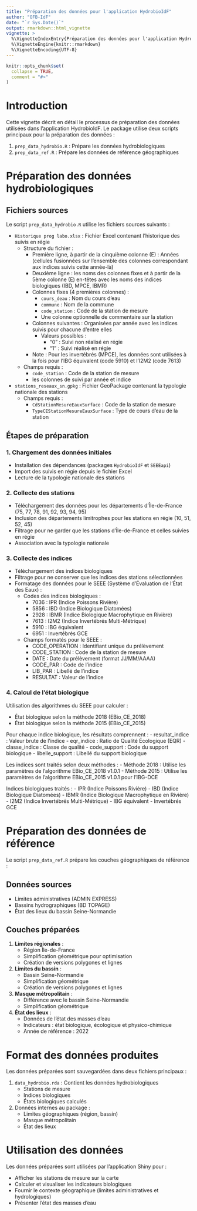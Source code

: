 ```yaml
---
title: "Préparation des données pour l'application HydrobioIdF"
author: "OFB-IdF"
date: "`r Sys.Date()`"
output: rmarkdown::html_vignette
vignette: >
  %\VignetteIndexEntry{Préparation des données pour l'application HydrobioIdF}
  %\VignetteEngine{knitr::rmarkdown}
  %\VignetteEncoding{UTF-8}
---
```


```r
knitr::opts_chunk$set(
  collapse = TRUE,
  comment = "#>"
)
```

# Introduction

Cette vignette décrit en détail le processus de préparation des données utilisées dans l'application HydrobioIdF. Le package utilise deux scripts principaux pour la préparation des données :

1. `prep_data_hydrobio.R` : Prépare les données hydrobiologiques
2. `prep_data_ref.R` : Prépare les données de référence géographiques

# Préparation des données hydrobiologiques

## Fichiers sources

Le script `prep_data_hydrobio.R` utilise les fichiers sources suivants :

- `Historique prog labo.xlsx` : Fichier Excel contenant l'historique des suivis en régie
  - Structure du fichier :
    - Première ligne, à partir de la cinquième colonne (E) : Années (cellules fusionnées sur l'ensemble des colonnes correspondant aux indices suivis cette année-là)
    - Deuxième ligne : les noms des colonnes fixes et à partir de la 5ème colonne (E) en-têtes avec les noms des indices biologiques (IBD, MPCE, IBMR)
    - Colonnes fixes (4 premières colonnes) :
      - `cours_deau` : Nom du cours d'eau
      - `commune` : Nom de la commune
      - `code_station` : Code de la station de mesure
      - Une colonne optionnelle de commentaire sur la station
    - Colonnes suivantes : Organisées par année avec les indices suivis pour chacune d'entre elles
      - Valeurs possibles : 
        - "0" : Suivi non réalisé en régie
        - "1" : Suivi réalisé en régie
    - Note : Pour les invertébrés (MPCE), les données sont utilisées à la fois pour l'IBG équivalent (code 5910) et l'I2M2 (code 7613)
  - Champs requis :
    - `code_station` : Code de la station de mesure
    - les colonnes de suivi par année et indice

- `stations_reseaux_sn.gpkg` : Fichier GeoPackage contenant la typologie nationale des stations
  - Champs requis :
    - `CdStationMesureEauxSurface` : Code de la station de mesure
    - `TypeCEStationMesureEauxSurface` : Type de cours d'eau de la station

## Étapes de préparation

### 1. Chargement des données initiales

- Installation des dépendances (packages `HydrobioIdF` et `SEEEapi`)
- Import des suivis en régie depuis le fichier Excel
- Lecture de la typologie nationale des stations

### 2. Collecte des stations

- Téléchargement des données pour les départements d'Île-de-France (75, 77, 78, 91, 92, 93, 94, 95)
- Inclusion des départements limitrophes pour les stations en régie (10, 51, 52, 45)
- Filtrage pour ne garder que les stations d'Île-de-France et celles suivies en régie
- Association avec la typologie nationale

### 3. Collecte des indices

- Téléchargement des indices biologiques
- Filtrage pour ne conserver que les indices des stations sélectionnées
- Formatage des données pour le SEEE (Système d'Évaluation de l'État des Eaux) :
  - Codes des indices biologiques :
    - 7036 : IPR (Indice Poissons Rivière)
    - 5856 : IBD (Indice Biologique Diatomées)
    - 2928 : IBMR (Indice Biologique Macrophytique en Rivière)
    - 7613 : I2M2 (Indice Invertébrés Multi-Métrique)
    - 5910 : IBG équivalent
    - 6951 : Invertébrés GCE
  - Champs formatés pour le SEEE :
    - CODE_OPERATION : Identifiant unique du prélèvement
    - CODE_STATION : Code de la station de mesure
    - DATE : Date du prélèvement (format JJ/MM/AAAA)
    - CODE_PAR : Code de l'indice
    - LIB_PAR : Libellé de l'indice
    - RESULTAT : Valeur de l'indice

### 4. Calcul de l'état biologique

Utilisation des algorithmes du SEEE pour calculer :

- État biologique selon la méthode 2018 (EBio_CE_2018)
- État biologique selon la méthode 2015 (EBio_CE_2015)

Pour chaque indice biologique, les résultats comprennent :
- resultat_indice : Valeur brute de l'indice
- eqr_indice : Ratio de Qualité Écologique (EQR)
- classe_indice : Classe de qualité
- code_support : Code du support biologique
- libelle_support : Libellé du support biologique

Les indices sont traités selon deux méthodes :
- Méthode 2018 : Utilise les paramètres de l'algorithme EBio_CE_2018 v1.0.1
- Méthode 2015 : Utilise les paramètres de l'algorithme EBio_CE_2015 v1.0.1 pour l'IBG-DCE

Indices biologiques traités :
- IPR (Indice Poissons Rivière)
- IBD (Indice Biologique Diatomées)
- IBMR (Indice Biologique Macrophytique en Rivière)
- I2M2 (Indice Invertébrés Multi-Métrique)
- IBG équivalent
- Invertébrés GCE

# Préparation des données de référence

Le script `prep_data_ref.R` prépare les couches géographiques de référence :

## Données sources

- Limites administratives (ADMIN EXPRESS)
- Bassins hydrographiques (BD TOPAGE)
- État des lieux du bassin Seine-Normandie

## Couches préparées

1. **Limites régionales** :
   - Région Île-de-France
   - Simplification géométrique pour optimisation
   - Création de versions polygones et lignes

2. **Limites du bassin** :
   - Bassin Seine-Normandie
   - Simplification géométrique
   - Création de versions polygones et lignes

3. **Masque métropolitain** :
   - Différence avec le bassin Seine-Normandie
   - Simplification géométrique

4. **État des lieux** :
   - Données de l'état des masses d'eau
   - Indicateurs : état biologique, écologique et physico-chimique
   - Année de référence : 2022

# Format des données produites

Les données préparées sont sauvegardées dans deux fichiers principaux :

1. `data_hydrobio.rda` : Contient les données hydrobiologiques
   - Stations de mesure
   - Indices biologiques
   - États biologiques calculés

2. Données internes au package :
   - Limites géographiques (région, bassin)
   - Masque métropolitain
   - État des lieux

# Utilisation des données

Les données préparées sont utilisées par l'application Shiny pour :

- Afficher les stations de mesure sur la carte
- Calculer et visualiser les indicateurs biologiques
- Fournir le contexte géographique (limites administratives et hydrologiques)
- Présenter l'état des masses d'eau